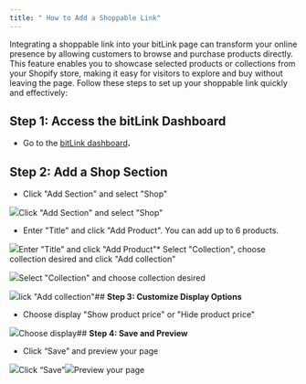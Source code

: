 ```yaml
---
title: " How to Add a Shoppable Link"
---
```


Integrating a shoppable link into your bitLink page can transform your online presence by allowing customers to browse and purchase products directly. This feature enables you to showcase selected products or collections from your Shopify store, making it easy for visitors to explore and buy without leaving the page. Follow these steps to set up your shoppable link quickly and effectively:

## **Step 1:** **Access the bitLink Dashboard**

* Go to the [bitLink dashboard](https://app.bitbybit.studio/bitlink/links)**.**

## **Step 2: Add a Shop Section**

* Click "Add Section" and select "Shop"  


![](https://cdn.prod.website-files.com/659655f5b20d395a5c69efcf/67087d933911c95f30b87f43_AD_4nXdlWsI6E3KJ5DjAhF8cadYTSrtQqYAwCR2WY1nRanFHUxoSJxJYRZL6h12MLau5zfD10_5hYoNqll5gXG8YjGXOB0fctERi3ee-5XMoTJR2dr7QU5F1cux7mM9VlyuxKRC1zKYSXngbNP38-Moqp_0oOxjl.png)Click "Add Section" and select "Shop"  
* Enter "Title" and click "Add Product". You can add up to 6 products.  


![](https://cdn.prod.website-files.com/659655f5b20d395a5c69efcf/67087d937f6d7402f3a5c2c0_AD_4nXe-fBS4clxg-ambV4FHWYHP6zgASZ-w6TC51VV5FmoDZi1fejuw1fryO6_bBeKxpo3wHdZejqax1shvVNBcA_YrWMzm7-hJPKDoSszbNkd_7eovuKTR6pOKiwdmoC9Xu_0zFsijagQ4TdTwLTxkOU_EYWw.png)Enter "Title" and click "Add Product"* Select "Collection", choose collection desired and click "Add collection"  
  


![](https://cdn.prod.website-files.com/659655f5b20d395a5c69efcf/67087d9357ca32914f0a449c_AD_4nXdTIakrOvLhE_6JwlQ2dAMRh7TKLooLo-8mg2c0pmCKdrZ1Ti5eJp2Rk6N1SM1TK6JsoKLXpUoUtnUqgU9nr8fchRZAqfye2kvaUGCxVMjG6tPIxV8C_Z47YT4R2-wvvxS8-fEtgLgowwRAm2-C61hZrob_.png)Select "Collection" and choose collection desired ‍

![](https://cdn.prod.website-files.com/659655f5b20d395a5c69efcf/67088cc51d0ca3313869473d_AD_4nXdwB2A9fdyz1WEMLFe57693poVyKGGWc8x9ox86yOipl0HuMJfD1aNvEhGxnE05_anM8vGhzS04e2KWlhpZ31TGsNwKQGoGFFI0CATXUXhC8O2Dc30-Fq0fzoo9w9xQB1p1lwLD4i_n2K-2AUCzdXrs8zz2.png)lick "Add collection"## **Step 3: Customize Display Options**

* Choose display "Show product price" or "Hide product price"  


![](https://cdn.prod.website-files.com/659655f5b20d395a5c69efcf/67087d9310bc3d367ad1ebfb_AD_4nXdWhiU7aJt7xtRNSfT-HdrFoQkaud6QfIGZ3C5SNly_XDM8UVoNsIuTr6LIVgUVXFp2xmfXr5MWICE0VefKkEYSl7gJ9H0m-Ixo_WSSgN7k9kqx-wUFtol4C9Uur2kdzMAvikW0DSFrpwR3wnFk4CaSWsPN.png)Choose display## **Step 4: Save and Preview**

* Click “Save” and preview your page  


![](https://cdn.prod.website-files.com/659655f5b20d395a5c69efcf/66f231efabea599a40ac5596_AD_4nXfLJ87bZe70KGa9yT-1qbICL56XtTjYCRCRB4TsWa-77Q_SAV3OqPA67GUX1eqTqu1is_tnMBmTVfBc59lntlrSYBEXoI7f8SIn2AadmkxJ073N0634QZhu-5y7ITdjotFRhxKMzqezsY_uSxw78KNAul05.png)Click “Save”![](https://cdn.prod.website-files.com/659655f5b20d395a5c69efcf/67087d956fe99d2fd06d513f_AD_4nXd6kRoNcLBGWrfLkRWUb4dWu_pJc8q-5E4mBoQhjgszbMEmw-xLTx8SYmpe9-W7Hz_WcAWr4Z1S5D27ItBBGFDYsGxdeLhG5RfRDQnpSk-kQQ9v-RZkqqqhalCvgA9DnM1utHCsbBKVutXBkcBDkXB6fX9i.png)Preview your page
